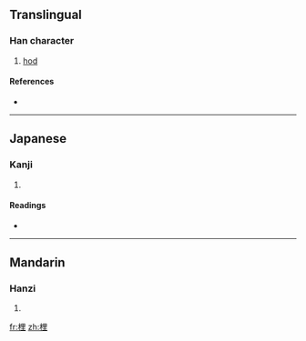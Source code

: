 ==Translingual==

===Han character===
{{Han char|rn=75|rad=木|as=07|sn=11|four=4691<sub>4</sub>|canj=木田土 (DWG)}}

# [[hod]]

====References====
* {{Han ref|kx=0530.130|dkj=14874|dj=0918.110|hdz=21213.030|uh=68A9|ud=26793|bh=D5BC|bd=54716}}

----

==Japanese==

===Kanji===
{{ja-kanji|grade=|rs=木07}}

# {{defn|Japanese|sort=木07}}

====Readings====
* {{ja-readings|on=[[り]] (ri), [[し]] (shi), [[じ]] (ji)|kun=[[すき]] (suki)}}

----

==Mandarin==

===Hanzi===
{{cmn-hanzi|pin=[[lí]] ([[li2]])|wg=li<sup>2</sup>}}

# {{defn|Mandarin|sort=木07}}

[[fr:梩]]
[[zh:梩]]